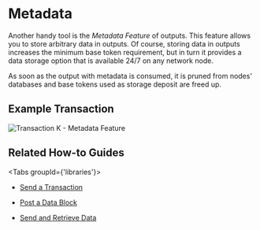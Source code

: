 
# Metadata

Another handy tool is the _Metadata Feature_ of outputs. This feature allows you to store arbitrary data in outputs.
Of course, storing data in outputs increases the minimum base token requirement, but in turn it provides a data storage
option that is available 24/7 on any network node.

As soon as the output with metadata is consumed, it is pruned from nodes' databases and base tokens used as storage
deposit are freed up.

## Example Transaction

![Transaction K - Metadata Feature](/img/stardust_explanations/stardust_ledger_anatomy/simple_transaction/tx_K.svg)

## Related How-to Guides

<Tabs groupId={'libraries'}>
<TabItem value="wallet.rs" label="wallet.rs" >

- [Send a Transaction](https://wiki.iota.org/shimmer/wallet.rs/how_tos/outputs_and_transactions/send_transaction/)

</TabItem>
<TabItem value="iota.rs" label="iota.rs">

- [Post a Data Block](https://wiki.iota.org/shimmer/iota.rs/how_tos/post_block/)

</TabItem>
<TabItem value="iota.js" label="iota.js">

- [Send and Retrieve Data](https://wiki.iota.org/shimmer/iotajs/how_tos/data/)

</TabItem>
</Tabs>
